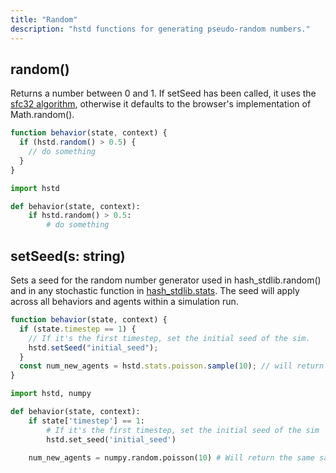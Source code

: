 ```yaml
---
title: "Random"
description: "hstd functions for generating pseudo-random numbers."
---
```


## random()

Returns a number between 0 and 1. If setSeed has been called, it uses the [sfc32 algorithm](https://github.com/bryc/code/blob/master/jshash/PRNGs.md#sfc32), otherwise it defaults to the browser's implementation of Math.random\(\).

<Tabs>
<Tab title="JavaScript">

```javascript
function behavior(state, context) {
  if (hstd.random() > 0.5) {
    // do something
  }
}
```

</Tab>
<Tab title="Python">

```python
import hstd

def behavior(state, context):
    if hstd.random() > 0.5:
        # do something
```

</Tab>
</Tabs>

## setSeed(s: string)

Sets a seed for the random number generator used in hash_stdlib.random\(\) and in any stochastic function in [hash_stdlib.stats](/docs/simulations/create/libraries/hash/javascript-libraries#jstat-distributions). The seed will apply across all behaviors and agents within a simulation run.

<Tabs>
<Tab title="JavaScript">

```javascript
function behavior(state, context) {
  if (state.timestep == 1) {
    // If it's the first timestep, set the initial seed of the sim.
    hstd.setSeed("initial_seed");
  }
  const num_new_agents = hstd.stats.poisson.sample(10); // will return the same sample every run
}
```

</Tab>
<Tab title="Python">

```python
import hstd, numpy

def behavior(state, context):
    if state['timestep'] == 1:
        # If it's the first timestep, set the initial seed of the sim
        hstd.set_seed('initial_seed')

    num_new_agents = numpy.random.poisson(10) # Will return the same sample every run
```

</Tab>
</Tabs>
